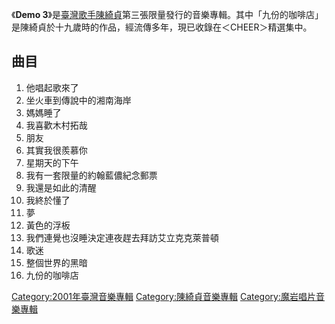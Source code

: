 {{Infobox album <!-- See Wikipedia:WikiProject_Albums -->
| name       = Demo 3
| type       = [[專輯|專輯]]
| artist     = [[陳綺貞|陳綺貞]]
| cover      = Cheer_demo3_cover.jpg
| released   = 2001年11月9日
| recorded   = 
| genre      = 
| length     = 
| label      = [[魔岩唱片|魔岩唱片]]
<!-- 未知參數 | number     = MSD107 -->
| producer   = 
| reviews    = 
| prev_title = [[Cheer_Chen～Princess_From_East_'01|Cheer Chen～Princess From East '01]]
| prev_year  = 2000
| next_title = [[Groupies_吉他手|Groupies 吉他手]]
| next_year  = 2002
}}
《'''Demo 3'''》是[[臺灣|臺灣]][[歌手|歌手]][[陳綺貞|陳綺貞]]第三張限量發行的音樂專輯。其中「九份的咖啡店」是陳綺貞於十九歲時的作品，經流傳多年，現已收錄在＜CHEER＞精選集中。

== 曲目 ==
#他唱起歌來了
#坐火車到傳說中的湘南海岸
#媽媽睡了
#我喜歡木村拓哉
#朋友
#其實我很羨慕你
#星期天的下午
#我有一套限量的約翰藍儂紀念郵票
#我還是如此的清醒
#我終於懂了
#夢
#黃色的浮板
#我們連覺也沒睡決定連夜趕去拜訪艾立克克萊普頓
#歌迷
#整個世界的黑暗
#九份的咖啡店

{{陳綺貞}}

[[Category:2001年臺灣音樂專輯|Category:2001年臺灣音樂專輯]]
[[Category:陳綺貞音樂專輯|Category:陳綺貞音樂專輯]]
[[Category:魔岩唱片音樂專輯|Category:魔岩唱片音樂專輯]]